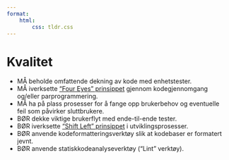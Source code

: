 ```yaml
---
format:
    html:
        css: tldr.css
---
```


# Kvalitet

- [MÅ]{.must} beholde omfattende dekning av kode med enhetstester.
- [MÅ]{.must} iverksette ["Four Eyes" prinsippet](https://www.openriskmanual.org/wiki/Four_Eyes_Principle) gjennom kodegjennomgang og/eller parprogrammering.
- [MÅ]{.must} ha på plass prosesser for å fange opp brukerbehov og eventuelle feil som påvirker sluttbrukere.
- [BØR]{.should} dekke viktige brukerflyt med ende-til-ende tester.
- [BØR]{.should} iverksette ["Shift Left" prinsippet](https://www.ibm.com/topics/shift-left-testing) i utviklingsprosesser.
- [BØR]{.should} anvende kodeformatteringsverktøy slik at kodebaser er formatert jevnt.
- [BØR]{.should} anvende statiskkodeanalyseverktøy ("Lint" verktøy).
